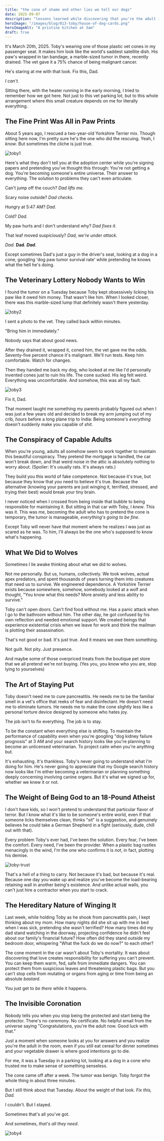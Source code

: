 ```yaml
---
title: "the cone of shame and other lies we tell our dogs"
date: 2025-09-07
description: "lessons learned while discovering that you're the adult in the room"
heroImage: "/images/blog/013-toby/house-of-dog-cards.png"
heroImageAlt: "A pristine kitchen at 3am"
draft: true
---
```


It's March 20th, 2025. Toby's wearing one of those plastic vet cones in my passenger seat. It makes him look like the world's saddest satellite dish. His paw's wrapped in tan bandage, a marble-sized tumor in there, recently drained. The vet gave it a 75% chance of being malignant cancer.

He's staring at me with that look. Fix this, Dad.

*I can't.*

Sitting there, with the heater running in the early morning, I tried to remember how we got here. Not just to this vet parking lot, but to this whole arrangement where this small creature depends on me for literally everything.

## The Fine Print Was All in Paw Prints

About 5 years ago, I rescued a two-year-old Yorkshire Terrier mix. Though sitting here now, I'm pretty sure he's the one who did the rescuing. Yeah, I *know*. But sometimes the cliche is just true.

![toby1](/images/blog/013-toby/toby1.jpg)

Here's what they don't tell you at the adoption center while you're signing papers and pretending you've thought this through: You're not getting a dog. You're becoming someone's entire universe. Their answer to everything. The solution to problems they can't even articulate.

Can't jump off the couch? *Dad lifts me.*  

Scary noise outside? *Dad checks.* 

Hungry at 5:47 AM? *Dad.*  

Cold? *Dad.*

My paw hurts and I don't understand why? *Dad fixes it.*  

That leaf moved suspiciously? *Dad, we're under attack.*

*Dad*. **Dad**. ***Dad***.

Except sometimes Dad's just a guy in the driver's seat, looking at a dog in a cone, googling 'dog paw tumor survival rate' while pretending he knows what the hell he's doing.

## The Veterinary Lottery Nobody Wants to Win

I found the tumor on a Tuesday because Toby kept obsessively licking his paw like it owed him money. That wasn't like him. When I looked closer, there was this marble-sized lump that definitely wasn't there yesterday. 

![toby2](/images/blog/013-toby/toby2.jpg)

I sent a photo to the vet. They called back within minutes.

"Bring him in immediately."

Nobody says that about good news.

After they drained it, wrapped it, coned him, the vet gave me the odds. Seventy-five percent chance it's malignant. We'll run tests. Keep him comfortable. Watch for changes.

Then they handed me back my dog, who looked at me like I'd personally invented cones just to ruin his life. The cone sucked. His leg felt weird. Everything was uncomfortable. And somehow, this was all my fault.

![toby3](/images/blog/013-toby/toby3.png)

Fix it, Dad.

That moment taught me something my parents probably figured out when I was just a few years old and decided to break my arm jumping out of my crib, *hours* before a long plane trip to India: Being someone's *everything* doesn't suddenly make you capable of *shit*.

## The Conspiracy of Capable Adults

When you're young, adults all somehow seem to work together to maintain this beautiful conspiracy. They pretend the mortgage is handled, the car won't break down, and that weird noise in the attic is absolutely nothing to worry about. (Spoiler: It's usually rats. It's always rats.)

They build you this world of fake competence. Not because it's true, but because they know that *you* need to believe it's true. Because the alternative (knowing your parents are just winging it, terrified, stressed, and trying their best) would break your tiny brain.

I never noticed when I crossed from being inside that bubble to being responsible for maintaining it. But sitting in that car with Toby, I *knew*. This was it. This was me, becoming the adult who has to pretend the cone is temporary, the tumor is manageable, *everything's going to be fine*.

Except Toby will never have that moment where he realizes I was just as scared as he was. To him, I'll always be the one who's supposed to know what's happening.


## What We Did to Wolves

Sometimes I lie awake thinking about what we did to wolves.

Not me personally. But us, humans, collectively. We took wolves, actual apex predators, and spent thousands of years turning them into creatures that need us to survive. We engineered dependence. A Yorkshire Terrier exists because somewhere, somehow, somebody looked at a wolf and thought, "You know what this needs? More anxiety and less ability to survive." 

Toby can't open doors. Can't find food without me. Has a panic attack when I go to the bathroom without him. The other day, he got confused by his own reflection and needed emotional support. We created beings that experience existential crisis when we leave for work and think the mailman is plotting their assassination.

That's not good or bad. It's just true. And it means we owe them something.

Not guilt. Not pity. Just presence.

And maybe some of those overpriced treats from the boutique pet store that we all pretend we're not buying. (Yes you, you know who you are, stop lying to yourselves)

## The Art of Staying Put

Toby doesn't need me to cure pancreatitis. He needs me to be the familiar smell in a vet's office that reeks of fear and disinfectant. He doesn't need me to eliminate tumors. He needs me to make the cone slightly less like a personal torture device designed by someone who hates joy.

The job isn't to fix everything. The job is to stay.

To be the constant when everything else is shifting. To maintain the performance of capability even when you're googling "dog kidney failure prognosis" at 3 AM and your search history looks like you're planning to become an unlicensed veterinarian. To project calm when you're anything but.

It's exhausting. It's thankless. Toby's never going to understand what I'm doing for him. He's never going to appreciate that my Google search history now looks like I'm either becoming a veterinarian or planning something deeply concerning involving canine organs. But it's what we signed up for, whether we knew it or not.

## The Weight of Being God to an 18-Pound Atheist

I don't have kids, so I won't pretend to understand that particular flavor of terror. But I know what it's like to be someone's entire world, even if that someone licks themselves clean, thinks "sit" is a suggestion, and genuinely believes he could take a German Shepherd in a fight (seriously, dude, chill out with that).

Every problem Toby's ever had, I've been the solution. Every fear, I've been the comfort. Every need, I've been the provider. When a plastic bag rustles menacingly in the wind, I'm the one who confirms it is *not*, in fact, plotting his demise.

![toby-trust](/images/blog/013-toby/toby-trust.png)

That's a hell of a thing to carry. Not because it's bad, but because it's real. Because one day you wake up and realize you've become the load-bearing retaining wall in another being's existence. And unlike actual walls, you can't just hire a contractor when you start to crack.

## The Hereditary Nature of Winging It

Last week, while holding Toby as he shook from pancreatitis pain, I kept thinking about my mom. How many nights did she sit up with me in bed when I was sick, pretending she wasn't terrified? How many times did my dad stand watching in the doorway, projecting confidence he didn't feel about our family's financial future? How often did they stand *outside* my bedroom door, whispering "What the fuck do we do now?" to each other?

The cone moment in the car wasn't about Toby's mortality. It was about discovering that love creates responsibility for suffering you can't prevent. You can keep them warm, fed, safe from immediate dangers. You can protect them from suspicious leaves and threatening plastic bags. But you can't stop cells from mutating or organs from aging or time from being an absolute *bastard*.

You just get to *be there* while it happens.

## The Invisible Coronation

Nobody tells you when you stop being the protected and start being the protector. There's no ceremony. No certificate. No helpful email from the universe saying "Congratulations, you're the adult now. Good luck with that." 

Just a moment when someone looks at you for answers and you realize you're the adult in the room, even if you still eat cereal for dinner sometimes and your vegetable drawer is where good intentions go to die.

For me, it was a Tuesday in a parking lot, looking at a dog in a cone who trusted me to make sense of something senseless.

The cone came off after a week. The tumor was benign. Toby forgot the whole thing in about three minutes. 

But I still think about that Tuesday. About the weight of that look. *Fix this, Dad.*

I couldn't. But I stayed. 

Sometimes that's all you've got.

And sometimes, *that's all they need*.

![toby4](/images/blog/013-toby/toby4.png)